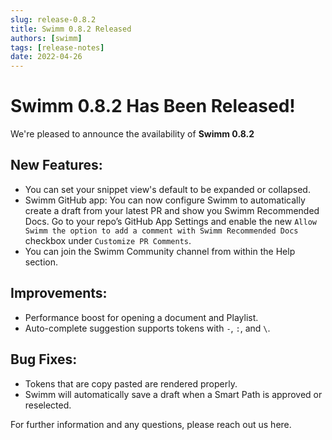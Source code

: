 ```yaml
---
slug: release-0.8.2
title: Swimm 0.8.2 Released
authors: [swimm] 
tags: [release-notes]
date: 2022-04-26
---
```


# Swimm 0.8.2 Has Been Released!

We're pleased to announce the availability of **Swimm 0.8.2**<SwimmMoji text="release"/>

<SwimmReleaseBlogPost version="0.8.2" />

<SwimmReleaseVideo version="0.8.2" />

## New Features:
 - You can set your snippet view's default to be expanded or collapsed.
 - Swimm GitHub app: You can now configure Swimm to automatically create a draft 
 from your latest PR and show you Swimm Recommended Docs. Go to your repo’s GitHub App Settings 
 and enable the new `Allow Swimm the option to add a comment with Swimm Recommended Docs` checkbox under `Customize PR Comments`.
 - You can join the Swimm Community channel from within the Help section.

## Improvements:
 - Performance boost for opening a document and Playlist.
 - Auto-complete suggestion supports tokens with `-`, `:`, and `\`.

## Bug Fixes:
 - Tokens that are copy pasted are rendered properly.
 - Swimm will automatically save a draft when a Smart Path is approved or reselected.


For further information and any questions, please reach out us <SwimmLink target="slack" /> here.

<SwimmReleaseTweet version="0.8.2" />
